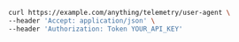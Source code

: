 ```bash showLineNumbers copy filename="Telemetry User Agent Get usage example"
curl https://example.com/anything/telemetry/user-agent \
--header 'Accept: application/json' \
--header 'Authorization: Token YOUR_API_KEY'
```
